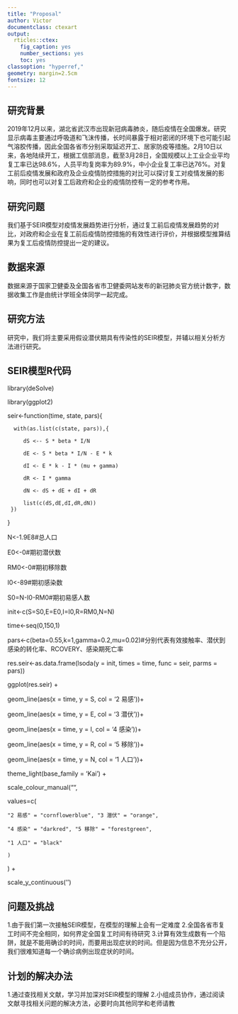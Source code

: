 ```yaml
---
title: "Proposal"
author: Victor
documentclass: ctexart
output:
  rticles::ctex:
    fig_caption: yes
    number_sections: yes
    toc: yes
classoption: "hyperref,"
geometry: margin=2.5cm
fontsize: 12
---
```


## 研究背景

2019年12月以来，湖北省武汉市出现新冠病毒肺炎，随后疫情在全国爆发。研究显示病毒主要通过呼吸道和飞沫传播，长时间暴露于相对密闭的环境下也可能引起气溶胶传播，因此全国各省市分别采取延迟开工、居家防疫等措施。2月10日以来，各地陆续开工，根据工信部消息，截至3月28日，全国规模以上工业企业平均复工率已达98.6%，人员平均复岗率为89.9%，中小企业复工率已达76%。对复工前后疫情发展和政府及企业疫情防控措施的对比可以探讨复工对疫情发展的影响，同时也可以对复工后政府和企业的疫情防控有一定的参考作用。


## 研究问题

我们基于SEIR模型对疫情发展趋势进行分析，通过复工前后疫情发展趋势的对比，对政府和企业在复工前后疫情防控措施的有效性进行评价，并根据模型推算结果为复工后疫情防控提出一定的建议。


## 数据来源

数据来源于国家卫健委及全国各省市卫健委网站发布的新冠肺炎官方统计数字，数据收集工作是由统计学班全体同学一起完成。


## 研究方法

研究中，我们将主要采用假设潜伏期具有传染性的SEIR模型，并辅以相关分析方法进行研究。


## SEIR模型R代码
library(deSolve) 
 
library(ggplot2)
 
seir<-function(time, state, pars){ 
      
      with(as.list(c(state, pars)),{ 
         
         dS <-- S * beta * I/N 
         
         dE <- S * beta * I/N - E * k
        
         dI <- E * k - I * (mu + gamma)
       
         dR <- I * gamma
        
         dN <- dS + dE + dI + dR
 
         list(c(dS,dE,dI,dR,dN))
     })
 }

N<-1.9E8#总人口

E0<-0#期初潜伏数

RM0<-0#期初移除数

I0<-89#期初感染数

S0=N-I0-RM0#期初易感人数

init<-c(S=S0,E=E0,I=I0,R=RM0,N=N)

time<-seq(0,150,1)

pars<-c(beta=0.55,k=1,gamma=0.2,mu=0.02)#分别代表有效接触率、潜伏到感染的转化率、RCOVERY、感染期死亡率

res.seir<-as.data.frame(lsoda(y = init, times = time, func = seir, parms = pars))

ggplot(res.seir) +
 
  geom_line(aes(x = time, y = S, col = '2 易感'))+
 
  geom_line(aes(x = time, y = E, col = '3 潜伏'))+
 
  geom_line(aes(x = time, y = I, col = '4 感染'))+
 
  geom_line(aes(x = time, y = R, col = '5 移除'))+
 
  geom_line(aes(x = time, y = N, col = '1 人口'))+
 
  theme_light(base_family = 'Kai') +
 
  scale_colour_manual("",
 
  values=c(
   
    "2 易感" = "cornflowerblue", "3 潜伏" = "orange",
   
    "4 感染" = "darkred", "5 移除" = "forestgreen", 
   
    "1 人口" = "black"
   
    )
 
  ) +
 
  scale_y_continuous('')


## 问题及挑战

1.由于我们第一次接触SEIR模型，在模型的理解上会有一定难度
2.全国各省市复工时间不完全相同，如何界定全国复工时间有待研究
3.计算有效生成数有一个陷阱，就是不能用确诊的时间，而要用出现症状的时间。但是因为信息不充分公开，我们很难知道每一个确诊病例出现症状的时间。


## 计划的解决办法

1.通过查找相关文献，学习并加深对SEIR模型的理解
2.小组成员协作，通过阅读文献寻找相关问题的解决方法，必要时向其他同学和老师请教


